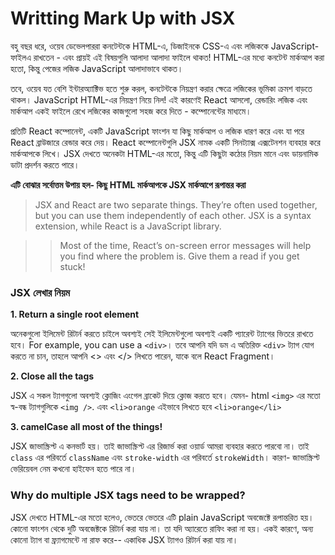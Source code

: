 
# Writting Mark Up with JSX

বহু বছর ধরে, ওয়েব ডেভেলপাররা কনটেন্টকে HTML-এ, ডিজাইনকে CSS-এ এবং লজিককে JavaScript- ফাইলএ রাখতেন - এবং প্রায়ই এই বিষয়গুলি আলাদা আলাদা ফাইলে থাকত! HTML-এর মধ্যে কনটেন্ট মার্কআপ করা হতো, কিন্তু পেজের লজিক JavaScript আলাদাভাবে থাকত।

তবে, ওয়েব যত বেশি ইন্টারঅ্যাক্টিভ হতে শুরু করল, কনটেন্টকে নিয়ন্ত্রণ করার ক্ষেত্রে লজিকের ভূমিকা ক্রমশ বাড়তে থাকল। JavaScript HTML-এর নিয়ন্ত্রণ নিয়ে নিল! এই কারণেই React আসলো, রেন্ডারিং লজিক এবং মার্কআপ একই ফাইলে রেখে লজিকের কাজগুলো সহজ করে দিতে - কম্পোনেন্টের মাধ্যমে।

প্রতিটি React কম্পোনেন্ট, একটি JavaScript ফাংশন যা কিছু মার্কআপ ও লজিক ধারণ করে এবং যা পরে React ব্রাউজারে রেন্ডার করে দেয়। React কম্পোনেন্টগুলি JSX নামক একটি সিনট্যাক্স এক্সটেনশন ব্যবহার করে মার্কআপকে লিখে। JSX দেখতে অনেকটা HTML-এর মতো, কিন্তু এটি কিছুটা কঠোর নিয়ম মানে এবং ডায়নামিক ডাটা প্রদর্শন করতে পারে।

**এটি বোঝার সর্বোত্তম উপায় হল- কিছু HTML মার্কআপকে JSX মার্কআপে রূপান্তর করা**

> JSX and React are two separate things. They’re often used together, but you can use them independently of each other. JSX is a syntax extension, while React is a JavaScript library.

> > Most of the time, React’s on-screen error messages will help you find where the problem is. Give them a read if you get stuck!

### JSX লেখার নিয়ম

**1. Return a single root element**

অনেকগুলো ইলিমেন্ট রিটার্ন করতে চাইলে অবশ্যই সেই ইলিমেন্টগুলো অবশ্যই একটি প্যারেন্ট ট্যাগের ভিতরে রাখতে হবে। For example, you can use a `<div>`। তবে আপনি যদি ডম এ অতিরিক্ত `<div>` ট্যাগ যোগ করতে না চান, তাহলে আপনি <> এবং </> লিখতে পারেন, যাকে বলে React Fragment।

**2. Close all the tags**

JSX এ সকল ট্যাগগুলো অবশ্যই ক্লোজিং এংগেল ব্রাকেট দিয়ে ক্লোজ করতে হবে। যেমন- html `<img>` এর মতো স্ব-বন্ধ ট্যাগগুলিকে `<img />`. এবং `<li>orange` এইভাবে লিখতে হবে `<li>orange</li>`

**3. camelCase all most of the things!**

JSX জাভাস্ক্রিপ্ট এ কনভার্ট হয়। তাই জাভাস্ক্রিপ্ট এর রিজার্ভ করা ওয়ার্ড আমরা ব্যবহার করতে পারবো না। তাই `class` এর পরিবর্তে `className` এবং `stroke-width` এর পরিবর্তে `strokeWidth`। কারণ- জাভাস্ক্রিপ্ট ভেরিয়েবল নেম কখনো হাইফেন হতে পারে না।

### Why do multiple JSX tags need to be wrapped?

JSX দেখতে HTML-এর মতো হলেও, ভেতরে ভেতরে এটি plain JavaScript অবজেক্টে রূপান্তরিত হয়। কোনো ফাংশন থেকে দুটি অবজেক্টকে রিটার্ন করা যায় না। তা যদি অ্যারেতে রাফিং করা না হয়। একই কারণে, অন্য কোনো ট্যাগ বা ফ্র্যাগমেন্টে না রাফ করে-- একাধিক JSX ট্যাগও রিটার্ন করা যায় না।

<GiscusComments
  repo="codedbyMojnu/react-bangla-tutorial"
  repoId="R_kgDOLDE87Q"
  category="General"
  categoryId="DIC_kwDOLDE87c4CtCIY"
  mapping="pathname"
  inputPosition="top"
  theme="preferred_color_scheme"
  lang="en"
/>
